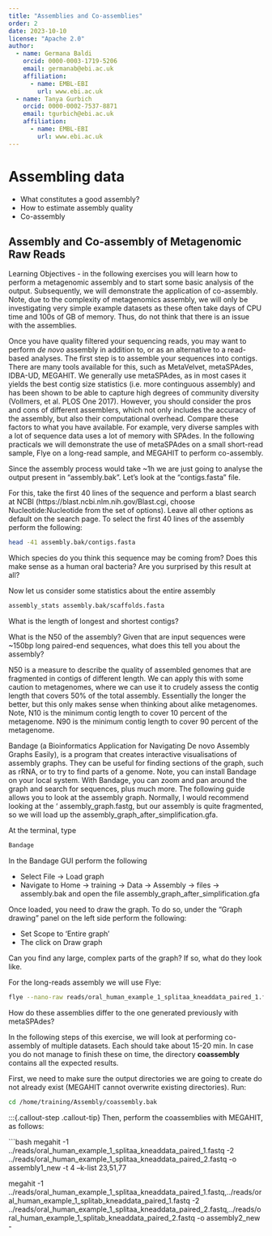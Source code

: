 ```yaml
---
title: "Assemblies and Co-assemblies"
order: 2
date: 2023-10-10
license: "Apache 2.0"
author:
  - name: Germana Baldi
    orcid: 0000-0003-1719-5206
    email: germanab@ebi.ac.uk
    affiliation: 
      - name: EMBL-EBI
        url: www.ebi.ac.uk
  - name: Tanya Gurbich
    orcid: 0000-0002-7537-8871
    email: tgurbich@ebi.ac.uk
    affiliation: 
      - name: EMBL-EBI
        url: www.ebi.ac.uk
---
```


Assembling data
===============

- What constitutes a good assembly?
- How to estimate assembly quality
- Co-assembly

Assembly and Co-assembly of Metagenomic Raw Reads
--------------------------------------------------

Learning Objectives - in the following exercises you will learn how to perform a metagenomic assembly and to start some basic analysis of the output. Subsequently, we will demonstrate the application of co-assembly. Note, due to the complexity of metagenomics assembly, we will only be investigating very simple example datasets as these often take days of CPU time and 100s of GB of memory. Thus, do not think that there is an issue with the assemblies.

Once you have quality filtered your sequencing reads, you may want to perform *de novo* assembly in addition to, or
as an alternative to a read-based analyses. The first step is to
assemble your sequences into contigs. There are many tools available for
this, such as MetaVelvet, metaSPAdes, IDBA-UD, MEGAHIT. We generally use
metaSPAdes, as in most cases it yields the best contig size statistics
(i.e. more continguous assembly) and has been shown to be able to
capture high degrees of community diversity (Vollmers, et al. PLOS One 2017). However, you should consider the pros and cons of different assemblers, which not only includes the accuracy of the assembly, but also their computational overhead. Compare these factors to what you have available. For example, very diverse samples with a lot of sequence data uses a lot of memory with SPAdes. In the following practicals we will demonstrate the use of metaSPAdes on a small short-read sample, Flye on a long-read sample, and MEGAHIT to perform co-assembly.

:::{.callout-step .callout-tip}
Since the assembly process would take ~1h we are just going to analyse the output present in "assembly.bak". Let's look at the "contigs.fasta" file.  

For this, take the first 40 lines of the sequence and perform a blast search
at NCBI (https://blast.ncbi.nlm.nih.gov/Blast.cgi, choose
Nucleotide:Nucleotide from the set of options). Leave all other options
as default on the search page. To select the first 40 lines of the assembly
perform the following:

```bash
head -41 assembly.bak/contigs.fasta
```
:::

:::{.callout-question .callout-tip}
Which species do you think this sequence may be coming from?
Does this make sense as a human oral bacteria? Are you surprised by this
result at all?  
:::

:::{.callout-step .callout-tip}
Now let us consider some statistics about the entire assembly

```bash
assembly_stats assembly.bak/scaffolds.fasta
```
:::

:::{.callout-question .callout-tip}
What is the length of longest and shortest contigs? 

What is the N50 of the assembly? Given that are input
sequences were ~150bp long paired-end sequences, what does this tell you
about the assembly?
:::

N50 is a measure to describe the quality of assembled genomes
that are fragmented in contigs of different length.  We can apply this
with some caution to metagenomes, where we can use it to crudely assess
the contig length that covers 50% of the total assembly.  Essentially
the longer the better, but this only makes sense when thinking about
alike metagenomes. Note, N10 is the minimum contig length to cover 10
percent of the metagenome. N90 is the minimum contig length to cover 90
percent of the metagenome.

:::{.callout-step .callout-tip}
Bandage (a Bioinformatics Application for Navigating De novo
Assembly Graphs Easily), is a program that creates interactive
visualisations of assembly graphs. They can be useful for finding
sections of the graph, such as rRNA, or to try to find parts of a
genome. Note, you can install Bandage on your local system. With
Bandage, you can zoom and pan around the graph and search for sequences,
plus much more. The following guide allows you to look at the assembly
graph.  Normally, I would recommend looking at the ‘
assembly_graph.fastg, but our assembly is quite fragmented, so we will
load up the assembly_graph_after_simplification.gfa.   

At the terminal, type 

```bash
Bandage
```

In the Bandage GUI perform the following

- Select File -> Load graph
- Navigate to Home -> training -> Data -> Assembly -> files -> assembly.bak and open the file assembly_graph_after_simplification.gfa

Once loaded, you need to draw the graph. To do so, under the “Graph
drawing” panel on the left side perform the following:

- Set Scope to 'Entire graph'
- The click on Draw graph
:::

:::{.callout-question .callout-tip}
Can you find any large, complex parts of the graph? If so,
what do they look like.
:::

:::{.callout-step .callout-tip}
For the long-reads assembly we will use Flye:

```bash
flye --nano-raw reads/oral_human_example_1_splitaa_kneaddata_paired_1.fastq --out-dir flye_out --threads 4
```
:::

:::{.callout-question .callout-tip}
How do these assemblies differ to the one generated previously with metaSPAdes?
:::

:::{.callout-step .callout-tip}
In the following steps of this exercise, we will look at
performing co-assembly of multiple datasets. Each should take about 15-20 min. In case you do not manage to finish these on time, the directory **coassembly** contains all the expected results.
:::

:::{.callout-step .callout-tip}
First, we need to make sure the output directories we are going to create do not already exist (MEGAHIT cannot overwrite existing directories). Run:

```bash
cd /home/training/Assembly/coassembly.bak
```
:::

:::{.callout-step .callout-tip}
Then, perform the coassemblies with MEGAHIT, as follows:

```bash
megahit -1 ../reads/oral_human_example_1_splitaa_kneaddata_paired_1.fastq -2 ../reads/oral_human_example_1_splitaa_kneaddata_paired_2.fastq -o  assembly1_new -t 4 --k-list 23,51,77 

megahit -1 ../reads/oral_human_example_1_splitaa_kneaddata_paired_1.fastq,../reads/oral_human_example_1_splitab_kneaddata_paired_1.fastq -2 ../reads/oral_human_example_1_splitaa_kneaddata_paired_2.fastq,../reads/oral_human_example_1_splitab_kneaddata_paired_2.fastq -o assembly2_new -

